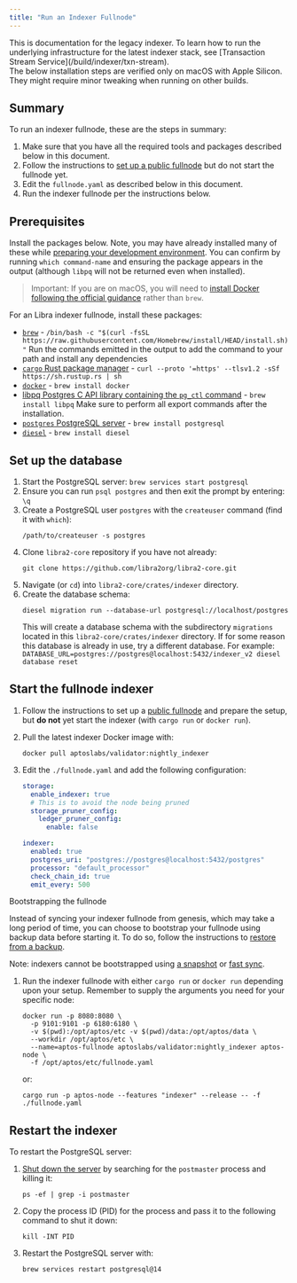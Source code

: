 ```yaml
---
title: "Run an Indexer Fullnode"
---
```



<Aside type="caution">
  This is documentation for the legacy indexer. To learn how to run the underlying infrastructure for the latest indexer stack, see [Transaction Stream Service](/build/indexer/txn-stream).
</Aside>

<Aside type="caution">
  The below installation steps are verified only on macOS with Apple Silicon. They might require minor tweaking when running on other builds.
</Aside>

## Summary

To run an indexer fullnode, these are the steps in summary:

1. Make sure that you have all the required tools and packages described below in this document.
2. Follow the instructions to [set up a public fullnode](/network/nodes/full-node/verify-pfn) but do not start the fullnode yet.
3. Edit the `fullnode.yaml` as described below in this document.
4. Run the indexer fullnode per the instructions below.

## Prerequisites

Install the packages below. Note, you may have already installed many of these while [preparing your development environment](/network/nodes/building-from-source). You can confirm by running `which command-name` and ensuring the package appears in the output (although `libpq` will not be returned even when installed).

> Important: If you are on macOS, you will need to [install Docker following the official guidance](https://docs.docker.com/desktop/install/mac-install/) rather than `brew`.

For an Libra indexer fullnode, install these packages:

- [`brew`](https://brew.sh/) - `/bin/bash -c "$(curl -fsSL https://raw.githubusercontent.com/Homebrew/install/HEAD/install.sh)"` Run the commands emitted in the output to add the command to your path and install any dependencies
- [`cargo` Rust package manager](https://www.rust-lang.org/tools/install) - `curl --proto '=https' --tlsv1.2 -sSf https://sh.rustup.rs | sh`
- [`docker`](https://docs.docker.com/get-docker/) - `brew install docker`
- [libpq Postgres C API library containing the `pg_ctl` command](https://formulae.brew.sh/formula/libpq) - `brew install libpq`
  Make sure to perform all export commands after the installation.
- [`postgres` PostgreSQL server](https://www.postgresql.org/) - `brew install postgresql`
- [`diesel`](https://diesel.rs/) - `brew install diesel`

## Set up the database

1. Start the PostgreSQL server:
   `brew services start postgresql`
2. Ensure you can run `psql postgres` and then exit the prompt by entering: `\q`
3. Create a PostgreSQL user `postgres` with the `createuser` command (find it with `which`):
   ```shellscript filename="Terminal"
   /path/to/createuser -s postgres
   ```
4. Clone `libra2-core` repository if you have not already:
   ```shellscript filename="Terminal"
   git clone https://github.com/libra2org/libra2-core.git
   ```
5. Navigate (or `cd`) into `libra2-core/crates/indexer` directory.
6. Create the database schema:
   ```shellscript filename="Terminal"
   diesel migration run --database-url postgresql://localhost/postgres
   ```
   This will create a database schema with the subdirectory `migrations` located in this `libra2-core/crates/indexer` directory. If for some reason this database is already in use, try a different database. For example: `DATABASE_URL=postgres://postgres@localhost:5432/indexer_v2 diesel database reset`

## Start the fullnode indexer

1. Follow the instructions to set up a [public fullnode](/network/nodes/full-node/verify-pfn) and prepare the setup, but **do not** yet start the indexer (with `cargo run` or `docker run`).
2. Pull the latest indexer Docker image with:
   ```shellscript filename="Terminal"
   docker pull aptoslabs/validator:nightly_indexer
   ```
3. Edit the `./fullnode.yaml` and add the following configuration:

   ```yaml filename="fullnode.yaml"
   storage:
     enable_indexer: true
     # This is to avoid the node being pruned
     storage_pruner_config:
       ledger_pruner_config:
         enable: false

   indexer:
     enabled: true
     postgres_uri: "postgres://postgres@localhost:5432/postgres"
     processor: "default_processor"
     check_chain_id: true
     emit_every: 500
   ```

<Aside type="note">
  Bootstrapping the fullnode

  Instead of syncing your indexer fullnode from genesis, which may take a long period of time, you can choose to bootstrap your fullnode using backup data before starting it. To do so, follow the instructions to [restore from a backup](/network/nodes/bootstrap-fullnode/aptos-db-restore).

  Note: indexers cannot be bootstrapped using [a snapshot](/network/nodes/bootstrap-fullnode) or [fast sync](/network/nodes/configure/state-sync#fast-syncing).
</Aside>

1. Run the indexer fullnode with either `cargo run` or `docker run` depending upon your setup. Remember to supply the arguments you need for your specific node:
   ```shellscript filename="Terminal"
   docker run -p 8080:8080 \
     -p 9101:9101 -p 6180:6180 \
     -v $(pwd):/opt/aptos/etc -v $(pwd)/data:/opt/aptos/data \
     --workdir /opt/aptos/etc \
     --name=aptos-fullnode aptoslabs/validator:nightly_indexer aptos-node \
     -f /opt/aptos/etc/fullnode.yaml
   ```
   or:
   ```shellscript filename="Terminal"
   cargo run -p aptos-node --features "indexer" --release -- -f ./fullnode.yaml
   ```

## Restart the indexer

To restart the PostgreSQL server:

1. [Shut down the server](https://www.postgresql.org/docs/8.1/postmaster-shutdown.html) by searching for the `postmaster` process and killing it:

   ```shellscript filename="Terminal"
   ps -ef | grep -i postmaster
   ```

2. Copy the process ID (PID) for the process and pass it to the following command to shut it down:

   ```shellscript filename="Terminal"
   kill -INT PID
   ```

3. Restart the PostgreSQL server with:
   ```shellscript filename="Terminal"
   brew services restart postgresql@14
   ```
